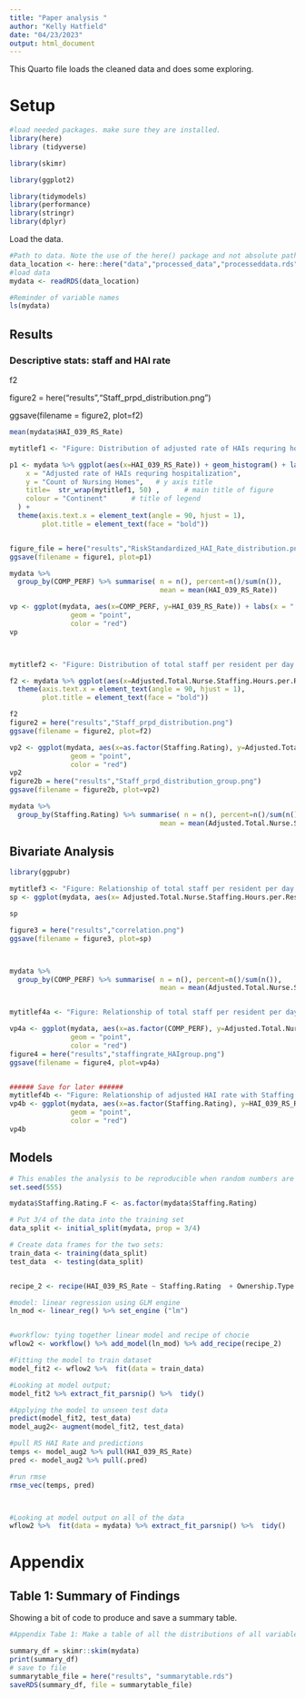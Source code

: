 ```yaml
---
title: "Paper analysis "
author: "Kelly Hatfield"
date: "04/23/2023"
output: html_document
---
```


This Quarto file loads the cleaned data and does some exploring.

# Setup

```r
#load needed packages. make sure they are installed.
library(here) 
library (tidyverse)

library(skimr)

library(ggplot2)

library(tidymodels)
library(performance)
library(stringr)
library(dplyr)

```

Load the data.

```r
#Path to data. Note the use of the here() package and not absolute paths
data_location <- here::here("data","processed_data","processeddata.rds")
#load data
mydata <- readRDS(data_location)

#Reminder of variable names
ls(mydata)
```

## Results

### Descriptive stats: staff and HAI rate

f2

figure2 = here("results","Staff_prpd_distribution.png")

ggsave(filename = figure2, plot=f2)

```r

mean(mydata$HAI_039_RS_Rate)

mytitlef1 <- "Figure: Distribution of adjusted rate of HAIs requring hospitalization by nursing home"

p1 <- mydata %>% ggplot(aes(x=HAI_039_RS_Rate)) + geom_histogram() + labs(
    x = "Adjusted rate of HAIs requring hospitalization",              # x axis title
    y = "Count of Nursing Homes",   # y axis title
    title=  str_wrap(mytitlef1, 50) ,      # main title of figure
    colour = "Continent"      # title of legend
  ) +
  theme(axis.text.x = element_text(angle = 90, hjust = 1),
        plot.title = element_text(face = "bold"))


figure_file = here("results","RiskStandardized_HAI_Rate_distribution.png")
ggsave(filename = figure1, plot=p1) 

mydata %>%
  group_by(COMP_PERF) %>% summarise( n = n(), percent=n()/sum(n()),
                                     mean = mean(HAI_039_RS_Rate))

vp <- ggplot(mydata, aes(x=COMP_PERF, y=HAI_039_RS_Rate)) + labs(x = " ", y = "Adjusted rate of HAIs requring hospitalization", title=  str_wrap(mytitlef1, 75))+ geom_violin(trim=FALSE) +  stat_summary(fun = "mean",
               geom = "point",
               color = "red")
vp



mytitlef2 <- "Figure: Distribution of total staff per resident per day by nursing home"

f2 <- mydata %>% ggplot(aes(x=Adjusted.Total.Nurse.Staffing.Hours.per.Resident.per.Day)) + geom_histogram() + labs(y = "Count of Nursing Homes ", x = "Total Staffing per Resident per Day", title=  str_wrap(mytitlef2, 50))+
  theme(axis.text.x = element_text(angle = 90, hjust = 1),
        plot.title = element_text(face = "bold"))

f2
figure2 = here("results","Staff_prpd_distribution.png")
ggsave(filename = figure2, plot=f2) 

vp2 <- ggplot(mydata, aes(x=as.factor(Staffing.Rating), y=Adjusted.Total.Nurse.Staffing.Hours.per.Resident.per.Day)) + labs(x = " ", y = "Total Nurse Staffing Per Resident Per Day", title=  str_wrap(mytitlef1, 75))+ geom_violin(trim=FALSE) +  stat_summary(fun = "mean",
               geom = "point",
               color = "red")
vp2
figure2b = here("results","Staff_prpd_distribution_group.png")
ggsave(filename = figure2b, plot=vp2) 

mydata %>%
  group_by(Staffing.Rating) %>% summarise( n = n(), percent=n()/sum(n()),
                                     mean = mean(Adjusted.Total.Nurse.Staffing.Hours.per.Resident.per.Day))


```

## Bivariate Analysis

```r
library(ggpubr)

mytitlef3 <- "Figure: Relationship of total staff per resident per day by nursing home with Adjusted HAI Rate by nursing home"
sp <- ggplot(mydata, aes(x= Adjusted.Total.Nurse.Staffing.Hours.per.Resident.per.Day, y = HAI_039_RS_Rate)) + geom_point() + labs(y = "Adjusted HAI Rate ", x = "Total Nurse Staffing Per Resident Per Day", title=  str_wrap(mytitlef1, 75)) + geom_smooth(method=lm, se=FALSE)  + theme(plot.title = element_text(hjust = 0.5), panel.background = element_blank(), axis.line = element_line(color="black"), axis.line.x = element_line(color="black")) + stat_cor(method="pearson", label.x=0, label.y=20)

sp

figure3 = here("results","correlation.png")
ggsave(filename = figure3, plot=sp) 



mydata %>%
  group_by(COMP_PERF) %>% summarise( n = n(), percent=n()/sum(n()),
                                     mean = mean(Adjusted.Total.Nurse.Staffing.Hours.per.Resident.per.Day, na.rm=T))


mytitlef4a <- "Figure: Relationship of total staff per resident per day by nursing home with HAI Rating by nursing home"

vp4a <- ggplot(mydata, aes(x=as.factor(COMP_PERF), y=Adjusted.Total.Nurse.Staffing.Hours.per.Resident.per.Day)) + labs(x = " ", y = "Total Nurse Staffing Per Resident Per Day", title=  str_wrap(mytitlef4a, 75))+ geom_violin(trim=FALSE) +  stat_summary(fun = "mean",
               geom = "point",
               color = "red")
figure4 = here("results","staffingrate_HAIgroup.png")
ggsave(filename = figure4, plot=vp4a) 


###### Save for later ######
mytitlef4b <- "Figure: Relationship of adjusted HAI rate with Staffing Rating by nursing home"
vp4b <- ggplot(mydata, aes(x=as.factor(Staffing.Rating), y=HAI_039_RS_Rate)) + labs(x = " ", y = "Adjusted HAI Rate", title=  str_wrap(mytitlef4b, 75))+ geom_violin(trim=FALSE) +  stat_summary(fun = "mean",
               geom = "point",
               color = "red")
vp4b


```

## Models

```r
# This enables the analysis to be reproducible when random numbers are used 
set.seed(555)

mydata$Staffing.Rating.F <- as.factor(mydata$Staffing.Rating)

# Put 3/4 of the data into the training set 
data_split <- initial_split(mydata, prop = 3/4)

# Create data frames for the two sets:
train_data <- training(data_split)
test_data  <- testing(data_split)


recipe_2 <- recipe(HAI_039_RS_Rate ~ Staffing.Rating  + Ownership.Type + Average.Number.of.Residents.per.Day + Number.of.Citations.from.Infection.Control.Inspections + Total.Weighted.Health.Survey.Score, data= train_data)

#model: linear regression using GLM engine
ln_mod <- linear_reg() %>% set_engine ("lm")


#workflow: tying together linear model and recipe of chocie
wflow2 <- workflow() %>% add_model(ln_mod) %>% add_recipe(recipe_2)

#Fitting the model to train dataset
model_fit2 <- wflow2 %>%  fit(data = train_data)

#Looking at model output;
model_fit2 %>% extract_fit_parsnip() %>%  tidy()

#Applying the model to unseen test data
predict(model_fit2, test_data)
model_aug2<- augment(model_fit2, test_data)

#pull RS HAI Rate and predictions
temps <- model_aug2 %>% pull(HAI_039_RS_Rate)
pred <- model_aug2 %>% pull(.pred)

#run rmse
rmse_vec(temps, pred)



#Looking at model output on all of the data
wflow2 %>%  fit(data = mydata) %>% extract_fit_parsnip() %>%  tidy()
```

# Appendix

## Table 1: Summary of Findings

Showing a bit of code to produce and save a summary table.

```r

#Appendix Tabe 1: Make a table of all the distributions of all variables included in the analysis univariate

summary_df = skimr::skim(mydata)
print(summary_df)
# save to file
summarytable_file = here("results", "summarytable.rds")
saveRDS(summary_df, file = summarytable_file)



```

## 
